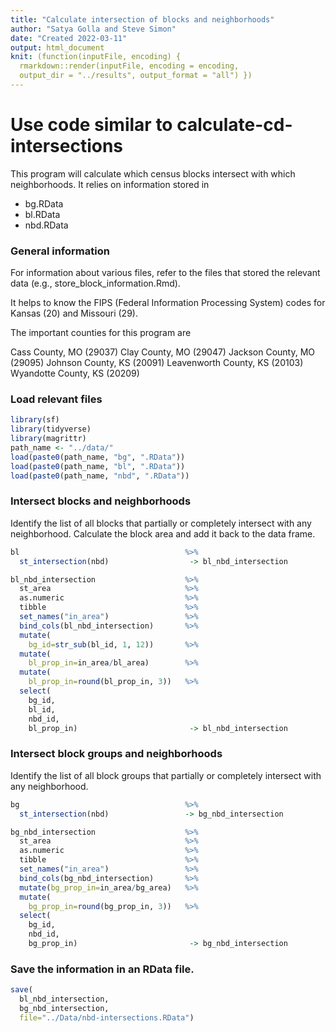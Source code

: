 ```yaml
---
title: "Calculate intersection of blocks and neighborhoods"
author: "Satya Golla and Steve Simon"
date: "Created 2022-03-11"
output: html_document
knit: (function(inputFile, encoding) {
  rmarkdown::render(inputFile, encoding = encoding,
  output_dir = "../results", output_format = "all") })
---
```


# Use code similar to calculate-cd-intersections
 
This program will calculate which census blocks intersect with which neighborhoods. It relies on information stored in

+ bg.RData
+ bl.RData
+ nbd.RData

### General information

For information about various files, refer to the files that stored the relevant data (e.g., store_block_information.Rmd).

It helps to know the FIPS (Federal Information Processing System) codes for Kansas (20) and Missouri (29).

The important counties for this program are

Cass County, MO (29037)
Clay County, MO (29047)
Jackson County, MO (29095)
Johnson County, KS (20091)
Leavenworth County, KS (20103)
Wyandotte County, KS (20209)

### Load relevant files

```r
library(sf)
library(tidyverse)
library(magrittr)
path_name <- "../data/"
load(paste0(path_name, "bg", ".RData"))
load(paste0(path_name, "bl", ".RData"))
load(paste0(path_name, "nbd", ".RData"))
```

### Intersect blocks and neighborhoods

Identify the list of all blocks that partially or completely intersect with any neighborhood. Calculate the block area and add it back to the data frame.

```r
bl                                     %>%
  st_intersection(nbd)                  -> bl_nbd_intersection
```

```r
bl_nbd_intersection                    %>%
  st_area                              %>%
  as.numeric                           %>%
  tibble                               %>%
  set_names("in_area")                 %>%
  bind_cols(bl_nbd_intersection)       %>%
  mutate(
    bg_id=str_sub(bl_id, 1, 12))       %>%
  mutate(
    bl_prop_in=in_area/bl_area)        %>%
  mutate(
    bl_prop_in=round(bl_prop_in, 3))   %>%
  select(
    bg_id,
    bl_id, 
    nbd_id, 
    bl_prop_in)                         -> bl_nbd_intersection
```


### Intersect block groups and neighborhoods

Identify the list of all block groups that partially or completely intersect with any neighborhood.

```r
bg                                     %>%
  st_intersection(nbd)                 -> bg_nbd_intersection
```

```r
bg_nbd_intersection                    %>%
  st_area                              %>%
  as.numeric                           %>%
  tibble                               %>%
  set_names("in_area")                 %>%
  bind_cols(bg_nbd_intersection)       %>%
  mutate(bg_prop_in=in_area/bg_area)   %>%
  mutate(
    bg_prop_in=round(bg_prop_in, 3))   %>%
  select(
    bg_id,
    nbd_id, 
    bg_prop_in)                         -> bg_nbd_intersection
```

### Save the information in an RData file.

```r
save(
  bl_nbd_intersection,
  bg_nbd_intersection,
  file="../Data/nbd-intersections.RData")
```
